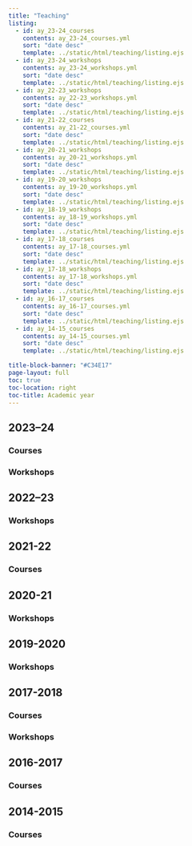 ```yaml
---
title: "Teaching" 
listing: 
  - id: ay_23-24_courses 
    contents: ay_23-24_courses.yml 
    sort: "date desc" 
    template: ../static/html/teaching/listing.ejs
  - id: ay_23-24_workshops
    contents: ay_23-24_workshops.yml 
    sort: "date desc" 
    template: ../static/html/teaching/listing.ejs
  - id: ay_22-23_workshops
    contents: ay_22-23_workshops.yml 
    sort: "date desc" 
    template: ../static/html/teaching/listing.ejs
  - id: ay_21-22_courses
    contents: ay_21-22_courses.yml 
    sort: "date desc" 
    template: ../static/html/teaching/listing.ejs
  - id: ay_20-21_workshops
    contents: ay_20-21_workshops.yml 
    sort: "date desc" 
    template: ../static/html/teaching/listing.ejs
  - id: ay_19-20_workshops
    contents: ay_19-20_workshops.yml 
    sort: "date desc" 
    template: ../static/html/teaching/listing.ejs
  - id: ay_18-19_workshops
    contents: ay_18-19_workshops.yml 
    sort: "date desc" 
    template: ../static/html/teaching/listing.ejs
  - id: ay_17-18_courses
    contents: ay_17-18_courses.yml 
    sort: "date desc" 
    template: ../static/html/teaching/listing.ejs
  - id: ay_17-18_workshops
    contents: ay_17-18_workshops.yml 
    sort: "date desc" 
    template: ../static/html/teaching/listing.ejs
  - id: ay_16-17_courses
    contents: ay_16-17_courses.yml 
    sort: "date desc" 
    template: ../static/html/teaching/listing.ejs
  - id: ay_14-15_courses
    contents: ay_14-15_courses.yml 
    sort: "date desc" 
    template: ../static/html/teaching/listing.ejs

title-block-banner: "#C34E17"
page-layout: full
toc: true
toc-location: right
toc-title: Academic year
---
```


## 2023–24

### Courses

::: {#ay_23-24_courses}
:::

### Workshops

::: {#ay_23-24_workshops}
:::

## 2022–23

### Workshops

::: {#ay_22-23_workshops}
:::

## 2021-22

### Courses

::: {#ay_21-22_courses}
:::

## 2020-21

### Workshops

::: {#ay_20-21_workshops}
:::

## 2019-2020

### Workshops
::: {#ay_19-20_workshops}
:::

## 2017-2018

### Courses
::: {#ay_17-18_courses}
:::

### Workshops
::: {#ay_17-18_workshops}
:::


## 2016-2017

### Courses
::: {#ay_16-17_courses}
:::

## 2014-2015

### Courses
::: {#ay_14-15_courses}
:::
